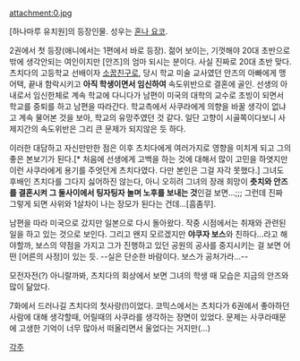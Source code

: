 attachment:0.jpg

[하나마루 유치원]의 등장인물. 성우는 [[혼나 요코]]. 

2권에서 첫 등장(애니에서는 1편에서 바로 등장). 젊어 보이는, 기껏해야 20대 초반으로 밖에 생각안되는 여인이지만 [안즈]의 엄마 되시는 분이다. 사실 진짜로 20대 초반 맞다. 츠치다의 고등학교 선배이자 [[소꿉친구]]로, 당시 학교 미술 교사였던 안즈의 아빠에게 맹 어택, 끝내 함락시키고 '''아직 학생이면서 임신하여''' 속도위반으로 결혼에 골인. 선생의 아내로서 임신한체로 계속 학교에 다니다가 남편이 미국의 대학의 교수로 초빙이 되면서 학교를 중퇴를 하고 남편을 따라간다. 학교측에서 사쿠라에게 의향을 바꿀 생각이 없냐고 계속 물어본 것을 보아, 학교의 유망주였던 것 같다. 일단 고향이 시골쪽이다보니 사제지간의 속도위반은 그리 큰 문제가 되지않은 듯 하다.

이러한 대담하고 자신만만한 점은 이후 츠치다에게 여러가지로 영향을 미치게 되고 그의 좋은 본보기가 된다.[* 처음에 선생에게 고백을 하는 것에 대해서 많이 고민을 하엿지만 이런 사쿠라에게 용기를 주엇던게 츠치다였다. 다만 본인은 그걸 자각 못했다.] 그녀도 후배인 츠치다를 그다지 싫어하진 않는다, 아니 오히려 그녀의 장래 희망이 '''츳치와 안즈를 결혼시켜 그 둘사이에서 팅자팅자 놀며 노후를 보내는 것'''인걸 보면...;;; 그런데 진짜 그렇게 되면 사위와 1살차이 나는 장모가 된다는 건데...[흠좀무].

남편을 따라 미국으로 갔지만 일본으로 다시 돌아왔다. 작중 시점에서는 취재와 관련된 일을 하고 있는 것으로 보인다. 그리고 왠지 모르겠지만 '''야쿠자 보스'''와 친하다...라고 해야할까, 보스의 약점을 가지고 그가 진행하고 있던 공원의 공사를 중지시키는 걸 보면 어떤 [어른의 사정]이 있는 듯. --실은 단순한 바람이다. 보스가 공처가라...--

모전자전(?) 아니랄까봐, 츠치다의 회상에서 보면 그녀의 학생 때 모습은 지금의 안즈와 많이 닮았다.

7화에서 드러나길 츠치다의 첫사랑(!)이었다. 코믹스에서는 츠치다가 6권에서 좋아하던 사람에 대해 생각할때, 어릴때의 사쿠라를 생각하는 장면이 있었다. 문제는 사쿠라때문에 고생한 기억이 너무 많아서 떠올리면서 울었다는 거지만(…)


[[각주]]
